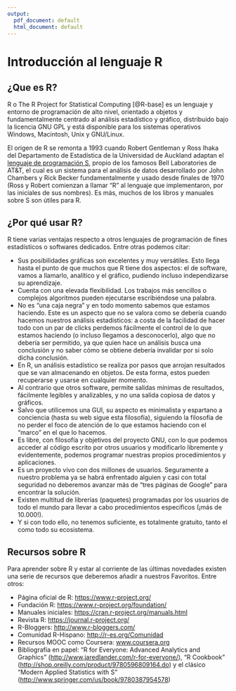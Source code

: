 ```yaml
---
output:
  pdf_document: default
  html_document: default
---
```

# Introducción al lenguaje R {#intro}

## ¿Que es R?
R o The R Project for Statistical Computing [@R-base] es un lenguaje y entorno de programación de alto nivel, orientado a objetos y fundamentalmente centrado al análisis estadístico y gráfico, distribuido bajo la licencia GNU GPL y está disponible para los sistemas operativos Windows, Macintosh, Unix y GNU/Linux.

El origen de R se remonta a 1993 cuando Robert Gentleman y Ross Ihaka del Departamento de Estadística de la Universidad de Auckland adaptan el [lenguaje de programación S](https://en.wikipedia.org/wiki/S_(programming_language)), propio de los famosos Bell Laboratories de AT&T, el cual es un sistema para el análisis de datos desarrollado por John Chambers y Rick Becker fundamentalmente y usado desde finales de 1970 (Ross y Robert comienzan a llamar “R” al lenguaje que implementaron, por las iniciales de sus nombres). Es más, muchos de los libros y manuales sobre S son útiles para R. 

## ¿Por qué usar R?
R tiene varias ventajas respecto a otros lenguajes de programación de fines estadísticos o softwares dedicados. Entre otras podemos citar:

* Sus posibilidades gráficas son excelentes y muy versátiles. Esto llega hasta el punto de que muchos que R tiene dos aspectos: el de software, vamos a llamarlo, analítico y el gráfico, pudiendo incluso independizarse su aprendizaje.
* Cuenta con una elevada flexibilidad. Los trabajos más sencillos o complejos algoritmos pueden ejecutarse escribiéndose una palabra.
* No es “una caja negra” y en todo momento sabemos que estamos haciendo. Este es un aspecto que no se valora como se debería cuando hacemos nuestros análisis estadísticos: a costa de la facilidad de hacer todo con un par de clicks perdemos fácilmente el control de lo que estamos haciendo (o incluso llegamos a desconocerlo), algo que no debería ser permitido, ya que quien hace un análisis busca una conclusión y no saber cómo se obtiene debería invalidar por si solo dicha conclusión.
* En R, un análisis estadístico se realiza por pasos que arrojan resultados que se van almacenando en objetos. De esta forma, estos pueden recuperarse y usarse en cualquier momento.
* Al contrario que otros software, permite salidas mínimas de resultados, fácilmente legibles y analizables, y no una salida copiosa de datos y gráficos.
* Salvo que utilicemos una GUI, su aspecto es minimalista y espartano a conciencia (hasta su web sigue esta filosofía), siguiendo la filosofía de no perder el foco de atención de lo que estamos haciendo con el “marco” en el que lo hacemos.
* Es libre, con filosofía y objetivos del proyecto GNU, con lo que podemos acceder al código escrito por otros usuarios y modificarlo libremente y evidentemente, podemos programar nuestras propios procedimientos y aplicaciones.
* Es un proyecto vivo con dos millones de usuarios. Seguramente a nuestro problema ya se habrá enfrentado alguien y casi con total seguridad no deberemos avanzar más de “tres páginas de Google” para encontrar la solución.
* Existen multitud de librerías (paquetes) programadas por los usuarios de todo el mundo para llevar a cabo procedimientos específicos (¡más de 10.000!).
* Y si con todo ello, no tenemos suficiente, es totalmente gratuito, tanto el como todo su ecosistema.

## Recursos sobre R
Para aprender sobre R y estar al corriente de las últimas novedades existen una serie de recursos que deberemos añadir a nuestros Favoritos. Entre otros:

* Página oficial de R: [https://www.r-project.org/](https://www.r-project.org/)
* Fundación R: [https://www.r-project.org/foundation/](https://www.r-project.org/foundation)
* Manuales iniciales: [https://cran.r-project.org/manuals.html](https://cran.r-project.org/manuals.html)
* Revista R: [https://journal.r-project.org/](https://journal.r-project.org/)
* R-Bloggers: [http://www.r-bloggers.com/](http://www.r-bloggers.com/)
* Comunidad R-Hispano: [http://r-es.org/Comunidad](http://r-es.org/Comunidad)
* Recursos MOOC como Coursera: [www.coursera.org](www.coursera.org)
* Bibliografía en papel: "R for Everyone: Advanced Analytics and Graphics" ([http://www.jaredlander.com/r-for-everyone/](http://www.jaredlander.com/r-for-everyone/)), "R Cookbook" ([http://shop.oreilly.com/product/9780596809164.do](http://shop.oreilly.com/product/9780596809164.do)) y el clásico "Modern Applied Statistics with S" ([http://www.springer.com/us/book/9780387954578](http://www.springer.com/us/book/9780387954578))